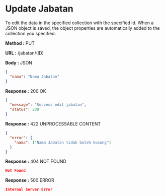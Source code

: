 
# Update Jabatan

To edit the data in the specified collection with the specified id.
When a JSON object is saved, the object properties are automatically added to the collection you specified.

**Method :** <Badge variant="info">PUT</Badge>

**URL :** <Badge variant="dark">/jabatan/(ID)</Badge>

**Body :** <Badge variant="purple">JSON</Badge>

```json
{
  "nama": "Nama Jabatan"
}
```

**Response :** <BadgeOutline variant="success">200 OK</BadgeOutline>

```json
{
  "message": "Success edit jabatan",
  "status": 200
}
```

**Response :** <BadgeOutline variant="info">422 UNPROCESSABLE CONTENT</BadgeOutline>

```json
{
  "error": {
    "nama": ["Nama Jabatan tidak boleh kosong"]
  }
}
```

**Response :** <BadgeOutline variant="warning">404 NOT FOUND</BadgeOutline>

```json
Not Found
```

**Response :** <BadgeOutline variant="danger">500 ERROR</BadgeOutline>

```json
Internal Server Error
```
